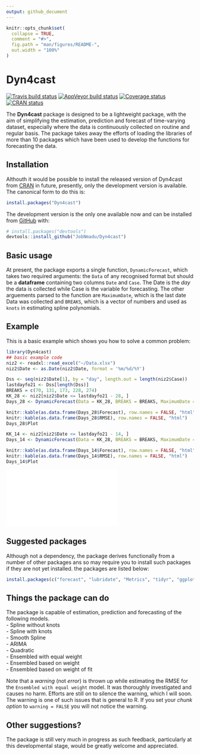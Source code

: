 ```yaml
---
output: github_document
---
```


<!-- README.md is generated from README.Rmd. Please edit that file -->

```r
knitr::opts_chunk$set(
  collapse = TRUE,
  comment = "#>",
  fig.path = "man/figures/README-",
  out.width = "100%"
)
```

# Dyn4cast

<!-- badges: start -->
[![Travis build status](https://travis-ci.org/JobNmadu/Dyn4cast.svg?branch=master)](https://travis-ci.org/JobNmadu/Dyn4cast)
[![AppVeyor build status](https://ci.appveyor.com/api/projects/status/github/JobNmadu/Dyn4cast?branch=master&svg=true)](https://ci.appveyor.com/project/JobNmadu/Dyn4cast)
[![Coverage status](https://codecov.io/gh/JobNmadu/Dyn4cast/branch/master/graph/badge.svg)](https://codecov.io/github/JobNmadu/Dyn4cast?branch=master)
[![CRAN status](https://www.r-pkg.org/badges/version/Dyn4cast)](https://cran.r-project.org/package=Dyn4cast)
<!-- badges: end -->

 The __Dyn4cast__ package is designed to be a lightweight package, with the 
    aim of simplifying the estimation, prediction and forecast of time-varying dataset, especially where the data is continuously collected on routine and regular basis. The package takes away the efforts of loading the libraries of more than 10 packages which have been used to develop the functions for forecasting the data. 

## Installation

Althouth it would be possible to install the released version of Dyn4cast from [CRAN](https://CRAN.R-project.org) in future, presently, only the development version is available. The canonical form to do this is:

``` r
install.packages("Dyn4cast")
```

The development version is the only one available now and can be installed from [GitHub](https://github.com/) with:

``` r
# install.packages("devtools")
devtools::install_github("JobNmadu/Dyn4cast")
```

## Basic usage

At present, the package exports a single function, `DynamicForecast`, which takes two required arguments: the `Data` of any recognised format but should be a **dataframe** containing two columns `Date` and `Case`. The Date is the _day_ the data is collected while Case is the variable for forecasting. The other arguements parsed to the function are `MaximumDate`, which is the last date Data was collected and `BREAKS`, which is a vector of numbers and used as `knots` in estimating spline polynomials.

## Example

This is a basic example which shows you how to solve a common problem:

```r

library(Dyn4cast)
## basic example code
niz2 <- readxl::read_excel("~/Data.xlsx")
niz2$Date <- as.Date(niz2$Date, format = '%m/%d/%Y')

Dss <- seq(niz2$Date[1], by = "day", length.out = length(niz2$Case))
lastdayfo21 <- Dss[length(Dss)]
BREAKS = c(70, 131, 173, 228, 274)
KK_28 <- niz2[niz2$Date <= lastdayfo21 - 28, ]
Days_28 <- DynamicForecast(Data = KK_28, BREAKS = BREAKS, MaximumDate = "2021-02-10")

knitr::kable(as.data.frame(Days_28$Forecast), row.names = FALSE, "html")
knitr::kable(as.data.frame(Days_28$RMSE), row.names = FALSE, "html")
Days_28$Plot

KK_14 <- niz2[niz2$Date <= lastdayfo21 - 14, ]
Days_14 <- DynamicForecast(Data = KK_28, BREAKS = BREAKS, MaximumDate = "2021-02-10")

knitr::kable(as.data.frame(Days_14$Forecast), row.names = FALSE, "html")
knitr::kable(as.data.frame(Days_14$RMSE), row.names = FALSE, "html")
Days_14$Plot
```

![](docs/README.html)

## Suggested packages
Although not a dependency, the package derives functionally from a number of other packages ans so may require you to install such packages if they are not yet installed. the packages are listed below:

```r
install.packages(c("forecast", "lubridate", "Metrics", "tidyr", "ggplot2", "magrittr", "formattable", "xlsx", "readxl"))
```

## Things the package can do
The package is capable of estimation, prediction and forecasting of the following models.  
- Spline without knots  
- Spline with knots  
- Smooth Spline  
- ARIMA  
- Quadratic  
- Ensembled with equal weight  
- Ensembled based on weight  
- Ensembled based on weight of fit  

Note that a *warning* (not _error_) is thrown up while estimating the RMSE for the `Ensembled with equal weight` model. It was thoroughly investigated and causes no harm. Efforts are still on to silence the warning, which I will soon. The warning is one of such issues that is general to R. If you set your _chunk option_ to `warning = FALSE` you will not notice the warning.  

## Other suggestions?
The package is still very much in progress as such feedback, particularly at this developmental stage, would be greatly welcome and appreciated. 

